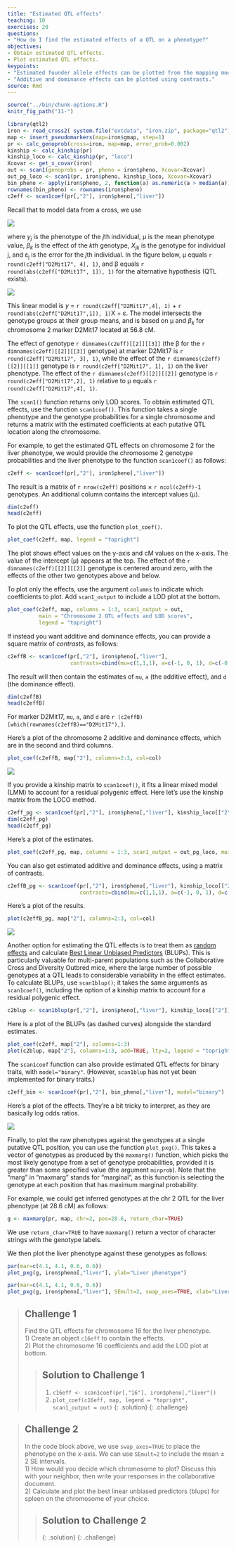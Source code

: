 ```yaml
---
title: "Estimated QTL effects"
teaching: 10
exercises: 20
questions:
- "How do I find the estimated effects of a QTL on a phenotype?"
objectives:
- Obtain estimated QTL effects.
- Plot estimated QTL effects.
keypoints:
- "Estimated founder allele effects can be plotted from the mapping model coefficients."
- "Additive and dominance effects can be plotted using contrasts."
source: Rmd
---
```


```r
source("../bin/chunk-options.R")
knitr_fig_path("11-")
```

```r
library(qtl2)
iron <- read_cross2( system.file("extdata", "iron.zip", package="qtl2") )
map <- insert_pseudomarkers(map=iron$gmap, step=1)
pr <- calc_genoprob(cross=iron, map=map, error_prob=0.002)
kinship <- calc_kinship(pr)
kinship_loco <- calc_kinship(pr, "loco")
Xcovar <- get_x_covar(iron)
out <- scan1(genoprobs = pr, pheno = iron$pheno, Xcovar=Xcovar)
out_pg_loco <- scan1(pr, iron$pheno, kinship_loco, Xcovar=Xcovar)
bin_pheno <- apply(iron$pheno, 2, function(a) as.numeric(a > median(a)))
rownames(bin_pheno) <- rownames(iron$pheno)
c2eff <- scan1coef(pr[,"2"], iron$pheno[,"liver"])
```

Recall that to model data from a cross, we use

![](../fig/linear-genetic-model.png)  
 

where <i>y<sub>j</sub></i> is the phenotype of the <i>j</i>th individual, &mu; 
is the mean phenotype value, <i>&beta;<sub>k</sub></i> is the effect of the 
<i>kth</i> genotype, <i>X<sub>jk</sub></i> is the genotype for individual j, and &epsilon;<sub>j</sub> is the error for the <i>j</i>th individual. In the figure 
below, &mu; equals `r round(c2eff["D2Mit17", 4], 1)`, and &beta; equals 
`r round(abs(c2eff["D2Mit17", 1]), 1)` for the alternative hypothesis 
(QTL exists).

![](../fig/nullvalt.png)

This linear model is <i>y</i> = `r round(c2eff["D2Mit17",4], 1)` + 
`r round(abs(c2eff["D2Mit17",1]), 1)`X + &epsilon;. The model intersects the 
genotype groups at their group means, and is based on &mu; and 
<i>&beta;<sub>k</sub></i> for chromosome 2 marker D2Mit17 located at 56.8 cM.  

The effect of genotype `r dimnames(c2eff)[[2]][[3]]` (the &beta; for the 
`r dimnames(c2eff)[[2]][[3]]` genotype) at marker D2Mit17 is 
`r round(c2eff["D2Mit17", 3], 1)`, while the effect of the 
`r dimnames(c2eff)[[2]][[1]]` genotype is `r round(c2eff["D2Mit17", 1], 1)` on 
the liver phenotype. The effect of the `r dimnames(c2eff)[[2]][[2]]` genotype is 
`r round(c2eff["D2Mit17",2], 1)` relative to &mu; equals 
`r round(c2eff["D2Mit17",4], 1)`.

The `scan1()` function returns only LOD scores. To obtain estimated QTL effects,
use the function `scan1coef()`. This function takes a single phenotype and the 
genotype probabilities for a single chromosome and returns a matrix with the 
estimated coefficients at each putative QTL location along the chromosome.

For example, to get the estimated QTL effects on chromosome 2 for the liver 
phenotype, we would provide the chromosome 2 genotype probabilities and the 
liver phenotype to the function `scan1coef()` as follows:

```r
c2eff <- scan1coef(pr[,"2"], iron$pheno[,"liver"])
```

The result is a matrix of `r nrow(c2eff)` positions &times; `r ncol(c2eff)-1` 
genotypes. An additional column contains the intercept values (&mu;).

```r
dim(c2eff)
head(c2eff)
```

To plot the QTL effects, use the function `plot_coef()`.

```r
plot_coef(c2eff, map, legend = "topright")
```

The plot shows effect values on the y-axis and cM values on the x-axis. The
value of the intercept (&mu;) appears at the top. The effect of the `r dimnames(c2eff)[[2]][[2]]` genotype is centered around zero, with the effects
of the other two genotypes above and below.  

To plot only the effects, use the argument `columns` to indicate which 
coefficients to plot. Add `scan1_output` to include a LOD plot at the bottom.

```r
plot_coef(c2eff, map, columns = 1:3, scan1_output = out, 
          main = "Chromosome 2 QTL effects and LOD scores",
          legend = "topright")
```

If instead you want additive and dominance effects, you can provide a square matrix of _contrasts_, as follows:

```r
c2effB <- scan1coef(pr[,"2"], iron$pheno[,"liver"],
                    contrasts=cbind(mu=c(1,1,1), a=c(-1, 0, 1), d=c(-0.5, 1, -0.5)))

```

The result will then contain the estimates of `mu`, `a` (the additive effect), and `d` (the dominance effect). 

```r
dim(c2effB)
head(c2effB)
```
For marker D2Mit17, `mu`, `a`, and `d` are `r (c2effB)[which(rownames(c2effB)=="D2Mit17"),]`.

Here's a plot of the chromosome 2 additive and dominance effects, which are in the second and third columns.

```r
plot_coef(c2effB, map["2"], columns=2:3, col=col)
```

![](../fig/chr2_effects_contrasts.png)

If you provide a kinship matrix to `scan1coef()`, it fits a linear mixed model (LMM) to account for a residual polygenic effect. Here let's use the kinship matrix from the LOCO method.

```r
c2eff_pg <- scan1coef(pr[,"2"], iron$pheno[,"liver"], kinship_loco[["2"]])
dim(c2eff_pg)
head(c2eff_pg)
```

Here's a plot of the estimates.

```r
plot_coef(c2eff_pg, map, columns = 1:3, scan1_output = out_pg_loco, main = "Chromosome 2 QTL effects and LOD scores", legend = "topright")
```

You can also get estimated additive and dominance effects, using a matrix of contrasts.

```r
c2effB_pg <- scan1coef(pr[,"2"], iron$pheno[,"liver"], kinship_loco[["2"]],
                       contrasts=cbind(mu=c(1,1,1), a=c(-1, 0, 1), d=c(-0.5, 1, -0.5)))
```

Here's a plot of the results.

```r
plot(c2effB_pg, map["2"], columns=2:3, col=col)
```

![](../fig/chr2_effects_pg_add_dom.png)

Another option for estimating the QTL effects is to treat them as [random effects](https://stats.stackexchange.com/questions/4700/what-is-the-difference-between-fixed-effect-random-effect-and-mixed-effect-mode#151800) and calculate [Best Linear Unbiased Predictors](https://en.wikipedia.org/wiki/Best_linear_unbiased_prediction) (BLUPs). This is particularly valuable for multi-parent populations such as the Collaborative Cross and Diversity Outbred mice, where the large number of possible genotypes at a QTL leads to considerable variability in the effect estimates. To calculate BLUPs, use `scan1blup()`; it takes the same arguments as `scan1coef()`, including
the option of a kinship matrix to account for a residual polygenic effect.

```r
c2blup <- scan1blup(pr[,"2"], iron$pheno[,"liver"], kinship_loco[["2"]])
```

Here is a plot of the BLUPs (as dashed curves) alongside the standard estimates.

```r
plot_coef(c2eff, map["2"], columns=1:3)
plot(c2blup, map["2"], columns=1:3, add=TRUE, lty=2, legend = "topright")
```

The `scan1coef` function can also provide estimated QTL effects for binary traits, with `model="binary"`. (However, `scan1blup` has not yet been implemented for binary traits.)

```r
c2eff_bin <- scan1coef(pr[,"2"], bin_pheno[,"liver"], model="binary")
```

Here's a plot of the effects. They're a bit tricky to interpret, as they are basically log odds ratios.

![](../fig/chr2_effects_binary.png)

Finally, to plot the raw phenotypes against the genotypes at a single putative QTL position, you can use the function `plot_pxg()`. This takes a vector of genotypes as produced by the `maxmarg()` function, which picks the most likely genotype from a set of genotype probabilities, provided it is greater than some specified value (the argument `minprob`). Note that the “marg” in “maxmarg” stands for “marginal”, as this function is selecting the genotype at each position that has maximum marginal probability.

For example, we could get inferred genotypes at the chr 2 QTL for the liver phenotype (at 28.6 cM) as follows:

```r
g <- maxmarg(pr, map, chr=2, pos=28.6, return_char=TRUE)
```

We use `return_char=TRUE` to have `maxmarg()` return a vector of character strings with the genotype labels.

We then plot the liver phenotype against these genotypes as follows:

```r
par(mar=c(4.1, 4.1, 0.6, 0.6))
plot_pxg(g, iron$pheno[,"liver"], ylab="Liver phenotype")
```

```r
par(mar=c(4.1, 4.1, 0.6, 0.6))
plot_pxg(g, iron$pheno[,"liver"], SEmult=2, swap_axes=TRUE, xlab="Liver phenotype")
```


> ## Challenge 1
> Find the QTL effects for chromosome 16 for the liver phenotype.  
> 1) Create an object `c16eff` to contain the effects.  
> 2) Plot the chromosome 16 coefficients and add the LOD plot at bottom.
>
> >
> > ## Solution to Challenge 1
> > 1) `c16eff <- scan1coef(pr[,"16"], iron$pheno[,"liver"])`  
> > 2) `plot_coef(c16eff, map, legend = "topright", scan1_output = out)`
> {: .solution}
{: .challenge}

> ## Challenge 2
> In the code block above, we use `swap_axes=TRUE` to place the phenotype
> on the x-axis. 
> We can use `SEmult=2` to include the mean ± 2 SE intervals.  
> 1) How would you decide which chromosome to plot? Discuss this with 
> your neighbor, then write your responses in the collaborative document.  
> 2) Calculate and plot the best linear unbiased predictors (blups) for
> spleen on the chromosome of your choice.
>
> >
> > ## Solution to Challenge 2
> >
> >
> {: .solution}
{: .challenge}
